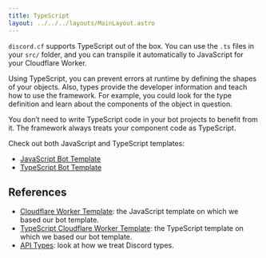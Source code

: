 ```yaml
---
title: TypeScript
layout: ../../../layouts/MainLayout.astro
---
```


`discord.cf` supports TypeScript out of the box. You can use the `.ts` files in your `src/` folder, and you can transpile it automatically
to JavaScript for your Cloudflare Worker.

Using TypeScript, you can prevent errors at runtime by defining the shapes of your objects. Also, types provide the developer information
and teach how to use the framework. For example, you could look for the type definition and learn about the components of the object in question.

You don’t need to write TypeScript code in your bot projects to benefit from it. The framework always treats your component code as TypeScript.

Check out both JavaScript and TypeScript templates:

- [JavaScript Bot Template](https://github.com/discordcf/javascript-bot-template)
- [TypeScript Bot Template](https://github.com/discordcf/starter-bot-template)

## References

- [Cloudflare Worker Template](https://github.com/cloudflare/worker-template): the JavaScript template on which we based our bot template.
- [TypeScript Cloudflare Worker Template](https://github.com/cloudflare/worker-typescript-template): the TypeScript template on which we based our bot template.
- [API Types](/learn/api-types/types): look at how we treat Discord types.
